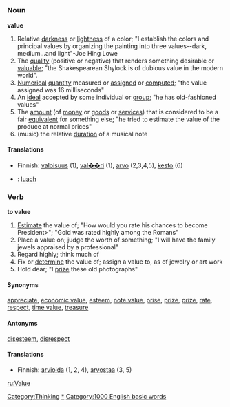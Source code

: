 =={{en}}==
===Noun===
'''value'''
#Relative [[darkness]] or [[lightness]] of a color; "I establish the colors and principal values by organizing the painting into three values--dark, medium...and light"-Joe Hing Lowe
#The [[quality]] (positive or negative) that renders something desirable or [[valuable]]; "the Shakespearean Shylock is of dubious value in the modern world".
#[[Numerical]] [[quantity]] measured or [[assign]]ed or [[compute]]d; "the value assigned was 16 milliseconds" 
#An [[ideal]] accepted by some individual or [[group]]; "he has old-fashioned values"
#The [[amount]] (of [[money]] or [[goods]] or [[services]]) that is considered to be a fair [[equivalent]] for something else; "he tried to estimate the value of the produce at normal prices" 
#(music) the relative [[duration]] of a musical note 

====Translations====
*Finnish: [[valoisuus]] (1), [[val��ri]] (1), [[arvo]] (2,3,4,5), [[kesto]] (6)
*{{ga}}: [[luach]]

===Verb===
'''to value'''
#[[Estimate]] the value of; "How would you rate his chances to become President>"; "Gold was rated highly among the Romans" 
#Place a value on; judge the worth of something; "I will have the family jewels appraised by a professional" 
#Regard highly; think much of 
#Fix or [[determine]] the value of; assign a value to, as of jewelry or art work 
#Hold dear; "I [[prize]] these old photographs" 

====Synonyms====

[[appreciate]], [[economic value]], [[esteem]], [[note value]], [[prise]], [[prize]], [[prize]], [[rate]], [[respect]], [[time value]], [[treasure]]

====Antonyms====

[[disesteem]], [[disrespect]]

====Translations====
*Finnish: [[arvioida]] (1, 2, 4), [[arvostaa]] (3, 5)

[[ru:Value]]
[[Category:Thinking]]
[[Category:Value|*]]
[[Category:1000 English basic words]]
